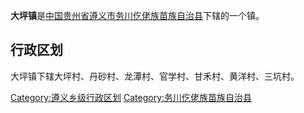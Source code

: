 {{中国乡级行政区
|行政区全称 = 大坪镇
|景观照片文件名 = 
|景观照片描述 = 
|汉语拼音 =
|其他语言 = 
|其他语言名称 = 
|位置图文件名 = 
|位置图描述 = 
|自定义图片=
|上级行政区 = [[贵州省|贵州省]][[遵义市|遵义市]][[务川仡佬族苗族自治县|务川仡佬族苗族自治县]]
|行政区类别 = 镇
|行政区划代码 = 
|行政区划 = 
|村委会 = 
|居委会 = 
|建置时间 = 
|领导职位 = 
|领导名称 = 
|政府驻地 = 
|毗邻 = 
|地理坐标 = 
|总面积 = 
|总人口 = 
|户籍人口 = 
|户籍人口年份 = 
|常住人口 = 
|常住人口年份 = 
|人口密度 = 
|GDP = 
|邮政编码 = 
|电话区号 = 
|官方网站 = 
|网站名称 = 
}}
'''大坪镇'''是[[中华人民共和国|中国]][[贵州省|贵州省]][[遵义市|遵义市]][[务川仡佬族苗族自治县|务川仡佬族苗族自治县]]下辖的一个镇。

== 行政区划 ==

大坪镇下辖大坪村、丹砂村、龙潭村、官学村、甘禾村、黄洋村、三坑村。

{{贵州小作品}}
{{务川仡佬族苗族自治县行政区划}}

[[Category:遵义乡级行政区划|Category:遵义乡级行政区划]]
[[Category:务川仡佬族苗族自治县|Category:务川仡佬族苗族自治县]]